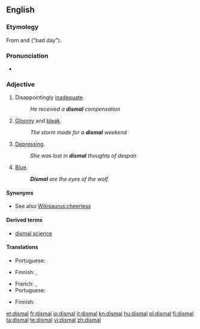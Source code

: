 ==English==

===Etymology===
From {{etyl|la}} {{term|dies|diēs|day|lang=la}} and {{term|malus||bad|lang=la}} ("bad day").

===Pronunciation===
* {{IPA|/ˈdɪzm(ə)l/}}

===Adjective===
{{en-adj}}

# Disappointingly [[inadequate]].
#: ''He received a '''dismal''' compensation''
# [[gloomy|Gloomy]] and [[bleak]].
#: ''The storm made for a '''dismal''' weekend''
# [[depressing|Depressing]].
#: ''She was lost in '''dismal''' thoughts of despair''
# {{rfv-sense}} [[blue|Blue]].
#: '''''Dismal''' are the eyes of the wolf.''

====Synonyms====
* See also [[Wikisaurus:cheerless]]

====Derived terms====
* [[dismal science]]

====Translations====
{{trans-top|disappointingly inadequate}}
* Portuguese: {{t|pt|inadequado|m}}
{{trans-mid}}
{{trans-bottom}}

{{trans-top|gloomy and bleak}}
* Finnish: {{t+|fi|synkkä}}, {{t+|fi|surullinen}}
{{trans-mid}}
* French: {{t|fr|morne|m|f}},  {{t|fr|lugubre|m|f}}
* Portuguese: {{t+|pt|sombrio}}
{{trans-bottom}}

{{trans-top|depressing}}
* Finnish: {{t+|fi|surullinen}}
{{trans-mid}}
{{trans-bottom}}

[[et:dismal]]
[[fr:dismal]]
[[io:dismal]]
[[it:dismal]]
[[kn:dismal]]
[[hu:dismal]]
[[pl:dismal]]
[[fi:dismal]]
[[ta:dismal]]
[[te:dismal]]
[[vi:dismal]]
[[zh:dismal]]